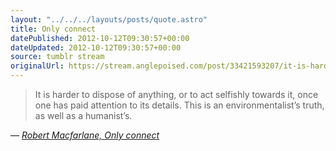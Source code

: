 ```yaml
---
layout: "../../../layouts/posts/quote.astro"
title: Only connect
datePublished: 2012-10-12T09:30:57+00:00
dateUpdated: 2012-10-12T09:30:57+00:00
source: tumblr stream
originalUrl: https://stream.anglepoised.com/post/33421593207/it-is-harder-to-dispose-of-anything-or-to-act
---
```


> It is harder to dispose of anything, or to act selfishly towards it, once one has paid attention to its details. This is an environmentalist&rsquo;s truth, as well as a humanist&rsquo;s.

— <cite>[Robert Macfarlane, _Only connect_](https://www.theguardian.com/books/2005/mar/26/featuresreviews.guardianreview33)</cite>
